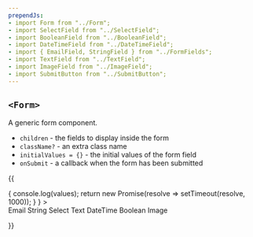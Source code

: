 ```yaml
---
prependJs:
- import Form from "../Form";
- import SelectField from "../SelectField";
- import BooleanField from "../BooleanField";
- import DateTimeField from "../DateTimeField";
- import { EmailField, StringField } from "../FormFields";
- import TextField from "../TextField";
- import ImageField from "../ImageField";
- import SubmitButton from "../SubmitButton";
---
```


## `<Form>`

A generic form component.

* `children` - the fields to display inside the form
* `className?` - an extra class name
* `initialValues = {}` - the initial values of the form field
* `onSubmit` - a callback when the form has been submitted

{{
  <Form
    onSubmit={
      values => {
        console.log(values);
        return new Promise(resolve => setTimeout(resolve, 1000));
      }
    }
  >
    <div>
      <EmailField name="form-email">Email</EmailField>
      <StringField name="form-string">String</StringField>
      <SelectField
        name="form-select"
        options={[
          { value: 1, label: "One" },
          { value: 2, label: "Two" },
          { value: 3, label: "Three" }
        ]}
      >
        Select
      </SelectField>
      <TextField name="form-text">Text</TextField>
      <DateTimeField name="form-datetime">DateTime</DateTimeField>
      <BooleanField name="form-boolean">Boolean</BooleanField>
      <ImageField name="form-image">Image</ImageField>
      <SubmitButton primary />
    </div>
  </Form>
}}
